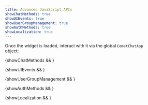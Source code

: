 ```yaml
---
title: Advanced JavaScript APIs
showChatMethods: true
showUIEvents: true
showUserGroupManagement: true
showAuthMethods: true
showLocalization: true
---
```



Once the widget is loaded, interact with it via the global `CometChatApp` object:

{showChatMethods && <ChatCallMethods />}

{showUIEvents && <UIEventListeners />}

{showUserGroupManagement && <UserGroupManagement />}

{showAuthMethods && <AuthMethods />}

{showLocalization && <Localization />}

